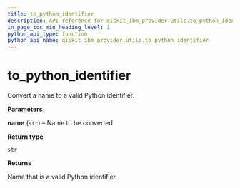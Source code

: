 ```yaml
---
title: to_python_identifier
description: API reference for qiskit_ibm_provider.utils.to_python_identifier
in_page_toc_min_heading_level: 1
python_api_type: function
python_api_name: qiskit_ibm_provider.utils.to_python_identifier
---
```


<span id="to-python-identifier" />

# to\_python\_identifier

<Function id="qiskit_ibm_provider.utils.to_python_identifier" name="to_python_identifier" isDedicatedPage={true} github="https://github.com/Qiskit/qiskit-ibm-provider/tree/stable/0.11/qiskit_ibm_provider/utils/utils.py#L66-L89" signature="to_python_identifier(name)">
  Convert a name to a valid Python identifier.

  **Parameters**

  **name** (`str`) – Name to be converted.

  **Return type**

  `str`

  **Returns**

  Name that is a valid Python identifier.
</Function>

